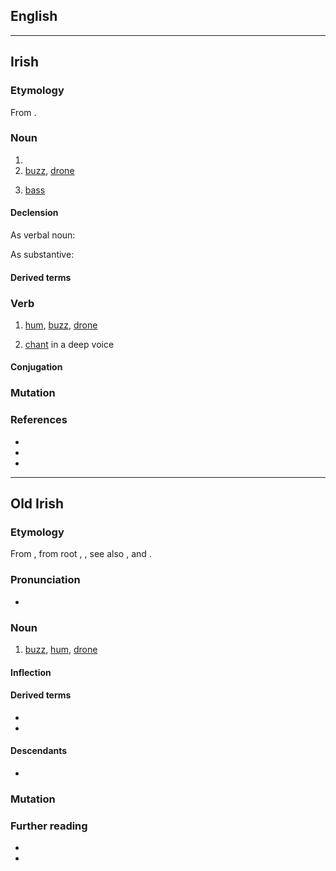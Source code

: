 {{also|dörd}}
==English==
{{wikipedia}}
{{no entry|en}}

----

==Irish==

===Etymology===
From {{inh|ga|sga|dord|t=buzzing, humming, droning, intoning}}.

===Noun===
{{ga-noun|m|doird|doird|vngen=dordta}}

# {{verbal noun of|ga|dord}}
# [[buzz]], [[drone]]
# {{lb|ga|music}} [[bass]]

====Declension====
;As verbal noun:
{{ga-decl-m-irreg-nopl|d|ord|ordta}}
;As substantive:
{{ga-decl-m1|d|ord|oird}}

====Derived terms====
{{der4|ga
|andord<t:drone, chant>
|dordfhocal<t:buzzword>
|dord figiúrtha<t:figured bass>
|dord-druma<t:bass drum>
|dordeochair<t:bass clef>
|dordghuth<t:bass voice>
|dordlíne<t:bassline>
|dordóir<t:bassist>
|dordveidhil<t:cello>
|dordveidhlín<t:bass fiddle>
|fodhord<t:subdued murmur; backbiting>
|fo-dhordaire<t:subwoofer>
|olldord<t:double bass, contrabass>
}}

===Verb===
{{ga-verb|pres=~ann|fut=~faidh|vn=~|pp=~ta}}

# {{lb|ga|intransitive}} [[hum]], [[buzz]], [[drone]]
# {{lb|ga|intransitive}} [[chant]] in a deep voice

====Conjugation====
{{ga-conj-1a|d|or|d|broad}}

===Mutation===
{{ga-mut}}

===References===
* {{R:ga:Ó Dónaill}}
* {{R:ga:EID}}
* {{R:ga:NEID}}

----

==Old Irish==

===Etymology===
From {{inh|sga|cel-pro|*dor-d-}}, from {{onomatopoeic|sga|title=imitative}} {{der|sga|ine-pro|-}} root {{m|ine-pro|*dʰer-}}, {{m|ine-pro|*dʰrēn-||drone; to murmur}}, see also {{cog|en|drone}}, {{m|en|dor}} and {{cog|grc|θρῆνος||dirge, lament}}.

===Pronunciation===
* {{IPA|sga|[dor͈d]}}

===Noun===
{{sga-noun|m|duird}}

# [[buzz]], [[hum]], [[drone]]

====Inflection====
{{sga-decl-o-masc|n=s|duird}}

====Derived terms====
* {{l|sga|dordaid}}
* {{l|sga|fodord}}

====Descendants====
* {{desc|ga|dord}}

===Mutation===
{{sga-mutation|d|ord}}

===Further reading===
* {{R:DIL|18319}}
* {{R:cy:GPC|dwrdd}}